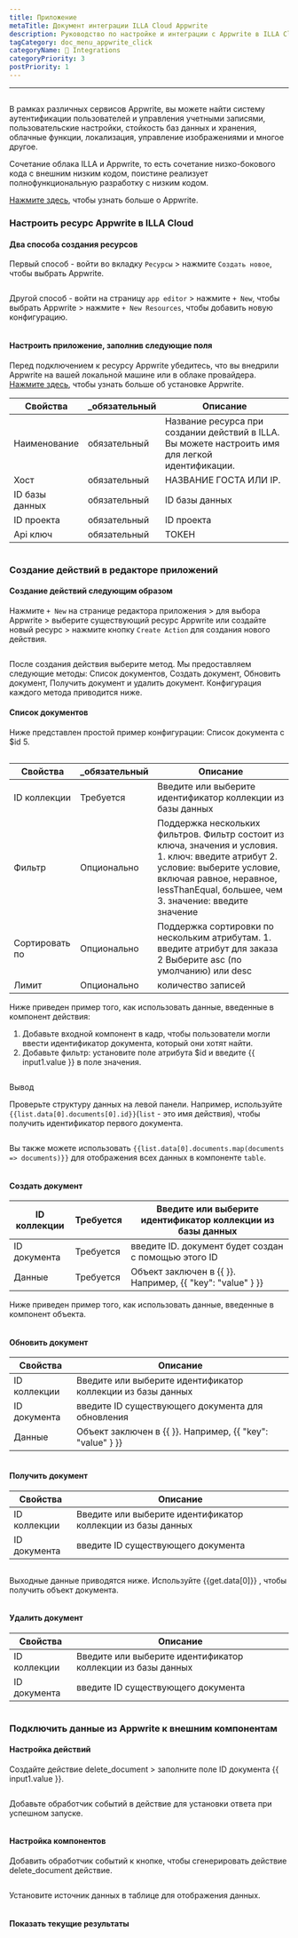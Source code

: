 ```yaml
---
title: Приложение
metaTitle: Документ интеграции ILLA Cloud Appwrite
description: Руководство по настройке и интеграции с Appwrite в ILLA Cloud
tagCategory: doc_menu_appwrite_click
categoryName: 🔨 Integrations
categoryPriority: 3
postPriority: 1
---
```


* * *

## <Heading hidden>Appwrite База данных</Heading>

В рамках различных сервисов Appwrite, вы можете найти систему аутентификации пользователей и управления учетными записями, пользовательские настройки, стойкость баз данных и хранения, облачные функции, локализация, управление изображениями и многое другое. 

Сочетание облака ILLA и Appwrite, то есть сочетание низко-бокового кода с внешним низким кодом, поистине реализует полнофункциональную разработку с низким кодом.

[Нажмите здесь](https://appwrite.io/), чтобы узнать больше о Appwrite.

### Настроить ресурс Appwrite в ILLA Cloud

#### Два способа создания ресурсов

Первый способ - войти во вкладку `Ресурсы` > нажмите `Создать новое`, чтобы выбрать Appwrite. 

<img src='https://cdn.illacloud.com/official-website/img/docs/assemble/appwrite1.png' alt="" />

Другой способ - войти на страницу `app editor` > нажмите `+ New`, чтобы выбрать Appwrite > нажмите `+ New Resources`, чтобы добавить новую конфигурацию. 

<img src='https://cdn.illacloud.com/official-website/img/docs/assemble/appwrite2.png' alt="" />

#### Настроить приложение, заполнив следующие поля

Перед подключением к ресурсу Appwrite убедитесь, что вы внедрили Appwrite на вашей локальной машине или в облаке провайдера. [Нажмите здесь](https://appwrite.io/docs/installation), чтобы узнать больше об установке Appwrite. 

| Свойства       | \_обязательный | Описание                                                                                          |
| -------------- | -------------- | ------------------------------------------------------------------------------------------------- |
| Наименование   | обязательный   | Название ресурса при создании действий в ILLA. Вы можете настроить имя для легкой идентификации.  |
| Хост           | обязательный   | НАЗВАНИЕ ГОСТА ИЛИ IP.                                                                            |
| ID базы данных | обязательный   | ID базы данных                                                                                    |
| ID проекта     | обязательный   | ID проекта                                                                                        |
| Api ключ       | обязательный   | ТОКЕН                                                                                             |

<img src='https://cdn.illacloud.com/official-website/img/docs/assemble/appwrite3.png' alt="" />

### Создание действий в редакторе приложений

#### Создание действий следующим образом

Нажмите `+ New` на странице редактора приложения > для выбора Appwrite > выберите существующий ресурс Appwrite или создайте новый ресурс > нажмите кнопку `Create Action` для создания нового действия. 

<img src='https://cdn.illacloud.com/official-website/img/docs/assemble/appwrite4.png' alt="" />

После создания действия выберите метод. Мы предоставляем следующие методы: Список документов, Создать документ, Обновить документ, Получить документ и удалить документ. Конфигурация каждого метода приводится ниже. 

#### Список документов

Ниже представлен простой пример конфигурации: Список документа с $id 5. 

<img src='https://cdn.illacloud.com/official-website/img/docs/assemble/appwrite5.png' alt="" />

| Свойства       | \_обязательный | Описание                                                                                                                                                                                                               |
| -------------- | -------------- | ---------------------------------------------------------------------------------------------------------------------------------------------------------------------------------------------------------------------- |
| ID коллекции   | Требуется      | Введите или выберите идентификатор коллекции из базы данных                                                                                                                                                            |
| Фильтр         | Опционально    | Поддержка нескольких фильтров. Фильтр состоит из ключа, значения и условия. 1. ключ: введите атрибут 2. условие: выберите условие, включая равное, неравное, lessThanEqual, большее, чем 3. значение: введите значение |
| Сортировать по | Опционально    | Поддержка сортировки по нескольким атрибутам. 1. введите атрибут для заказа 2 Выберите asc (по умолчанию) или desc                                                                                                     |
| Лимит          | Опционально    | количество записей                                                                                                                                                                                                     |

Ниже приведен пример того, как использовать данные, введенные в компонент действия:

1.  Добавьте входной компонент в кадр, чтобы пользователи могли ввести идентификатор документа, который они хотят найти.  
2.  Добавьте фильтр: установите поле атрибута $id и введите {{ input1.value }} в поле значения. 

<img src='https://cdn.illacloud.com/official-website/img/docs/assemble/appwrite6.png' alt="" />

Вывод

Проверьте структуру данных на левой панели. Например, используйте `{{list.data[0].documents[0].id}}`(`list` - это имя действия), чтобы получить идентификатор первого документа. 

<img src='https://cdn.illacloud.com/official-website/img/docs/assemble/appwrite7.png' alt="" />

Вы также можете использовать `{{list.data[0].documents.map(documents => documents)}}` для отображения всех данных в компоненте `table`. 

<img src='https://cdn.illacloud.com/official-website/img/docs/assemble/appwrite8.png' alt="" />

#### Создать документ

| ID коллекции | Требуется | Введите или выберите идентификатор коллекции из базы данных |
| ------------ | --------- | ----------------------------------------------------------- |
| ID документа | Требуется | введите ID. документ будет создан с помощью этого ID        |
| Данные       | Требуется | Объект заключен в {{ }}. Например, {{ "key": "value" } }}   |

Ниже приведен пример того, как использовать данные, введенные в компонент объекта. 

<img src='https://cdn.illacloud.com/official-website/img/docs/assemble/appwrite9.png' alt="" />

#### Обновить документ

| Свойства     | Описание                                                    |
| ------------ | ----------------------------------------------------------- |
| ID коллекции | Введите или выберите идентификатор коллекции из базы данных |
| ID документа | введите ID существующего документа для обновления           |
| Данные       | Объект заключен в {{ }}. Например, {{ "key": "value" } }}   |

<img src='https://cdn.illacloud.com/official-website/img/docs/assemble/appwrite10.png' alt="" />

#### Получить документ

| Свойства     | Описание                                                    |
| ------------ | ----------------------------------------------------------- |
| ID коллекции | Введите или выберите идентификатор коллекции из базы данных |
| ID документа | введите ID существующего документа                          |

<img src='https://cdn.illacloud.com/official-website/img/docs/assemble/appwrite11.png' alt="" />

Выходные данные приводятся ниже. Используйте {{get.data[0]}} , чтобы получить объект документа.

<img src='https://cdn.illacloud.com/official-website/img/docs/assemble/appwrite12.png' alt="" />

#### Удалить документ

| Свойства     | Описание                                                    |
| ------------ | ----------------------------------------------------------- |
| ID коллекции | Введите или выберите идентификатор коллекции из базы данных |
| ID документа | введите ID существующего документа                          |

<img src='https://cdn.illacloud.com/official-website/img/docs/assemble/appwrite13.png' alt="" />

### Подключить данные из Appwrite к внешним компонентам

#### Настройка действий

Создайте действие delete_document > заполните поле ID документа {{ input1.value }}. 

<img src='https://cdn.illacloud.com/official-website/img/docs/assemble/appwrite14.png' alt="" />

Добавьте обработчик событий в действие для установки ответа при успешном запуске. 

<img src='https://cdn.illacloud.com/official-website/img/docs/assemble/appwrite15.png' alt="" />

#### Настройка компонентов

Добавить обработчик событий к кнопке, чтобы сгенерировать действие delete_document действие. 

<img src='https://cdn.illacloud.com/official-website/img/docs/assemble/appwrite16.png' alt="" />

Установите источник данных в таблице для отображения данных. 

<img src='https://cdn.illacloud.com/official-website/img/docs/assemble/appwrite17.png' alt="" />

#### Показать текущие результаты

<img src='https://cdn.illacloud.com/official-website/img/docs/assemble/appwrite18.gif' alt="" />
